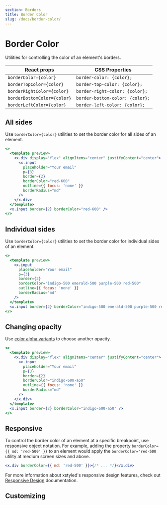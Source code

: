 ```yaml
---
section: Borders
title: Border Color
slug: /docs/border-color/
---
```


# Border Color

Utilities for controlling the color of an element's borders.

<carbon-ad />

| React props                 | CSS Properties                  |
| --------------------------- | ------------------------------- |
| `borderColor={color}`       | `border-color: {color};`        |
| `borderTopColor={color}`    | `border-top-color: {color};`    |
| `borderRightColor={color}`  | `border-right-color: {color};`  |
| `borderBottomColor={color}` | `border-bottom-color: {color};` |
| `borderLeftColor={color}`   | `border-left-color: {color};`   |

## All sides

Use `borderColor={color}` utilities to set the border color for all sides of an element.

```jsx preview color=red
<>
  <template preview>
    <x.div display="flex" alignItems="center" justifyContent="center">
      <x.input
        placeholder="Your email"
        p={3}
        border={2}
        borderColor="red-600"
        outline={{ focus: 'none' }}
        borderRadius="md"
      />
    </x.div>
  </template>
  <x.input border={2} borderColor="red-600" />
</>
```

## Individual sides

Use `borderColor={color}` utilities to set the border color for individual sides of an element.

```jsx preview color=indigo
<>
  <template preview>
    <x.input
      placeholder="Your email"
      p={3}
      border={2}
      borderColor="indigo-500 emerald-500 purple-500 red-500"
      outline={{ focus: 'none' }}
      borderRadius="md"
    />
  </template>
  <x.input border={2} borderColor="indigo-500 emerald-500 purple-500 red-500" />
</>
```

## Changing opacity

Use [color alpha variants](/docs/colors/) to choose another opacity.

```jsx preview color=indigo
<>
  <template preview>
    <x.div display="flex" alignItems="center" justifyContent="center">
      <x.input
        placeholder="Your email"
        p={3}
        border={2}
        borderColor="indigo-600-a50"
        outline={{ focus: 'none' }}
        borderRadius="md"
      />
    </x.div>
  </template>
  <x.input border={2} borderColor="indigo-600-a50" />
</>
```

## Responsive

To control the border color of an element at a specific breakpoint, use responsive object notation. For example, adding the property `borderColor={{ md: 'red-500' }}` to an element would apply the `borderColor="red-500` utility at medium screen sizes and above.

```jsx
<x.div borderColor={{ md: 'red-500' }}>{/* ... */}</x.div>
```

For more information about xstyled's responsive design features, check out [Responsive Design](/docs/responsive-design/) documentation.

## Customizing


<CustomizeColors />
